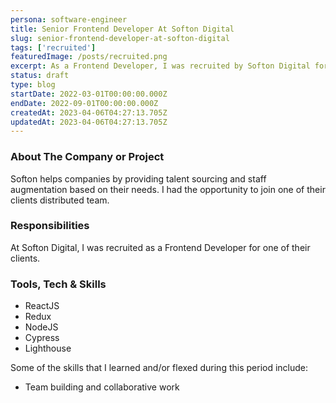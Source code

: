 ```yaml
---
persona: software-engineer
title: Senior Frontend Developer At Softon Digital
slug: senior-frontend-developer-at-softon-digital
tags: ['recruited']
featuredImage: /posts/recruited.png
excerpt: As a Frontend Developer, I was recruited by Softon Digital for one of their clients that build distributed Software Engineer Teams for potential US prospects clients and projects. 
status: draft
type: blog
startDate: 2022-03-01T00:00:00.000Z
endDate: 2022-09-01T00:00:00.000Z
createdAt: 2023-04-06T04:27:13.705Z
updatedAt: 2023-04-06T04:27:13.705Z
---
```


### About The Company or Project

Softon helps companies by providing talent sourcing and staff augmentation based on their needs. I had the opportunity to join one of their clients distributed team.

### Responsibilities

At Softon Digital, I was recruited as a Frontend Developer for one of their clients.

### Tools, Tech & Skills

- ReactJS
- Redux
- NodeJS
- Cypress
- Lighthouse

Some of the skills that I learned and/or flexed during this period include:

- Team building and collaborative work